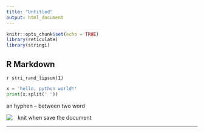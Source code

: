 ```yaml
---
title: "Untitled"
output: html_document
---
```


```r
knitr::opts_chunk$set(echo = TRUE)
library(reticulate)
library(stringi)
```

## R Markdown

`r stri_rand_lipsum(1)`

```python
x = 'hello, python world!'
print(x.split(' '))
```

an hyphen -- between two word

<img align="left" src="www/rmd_nav_knitOnSave.png" alt=" ">&ensp; knit when save the document

---

